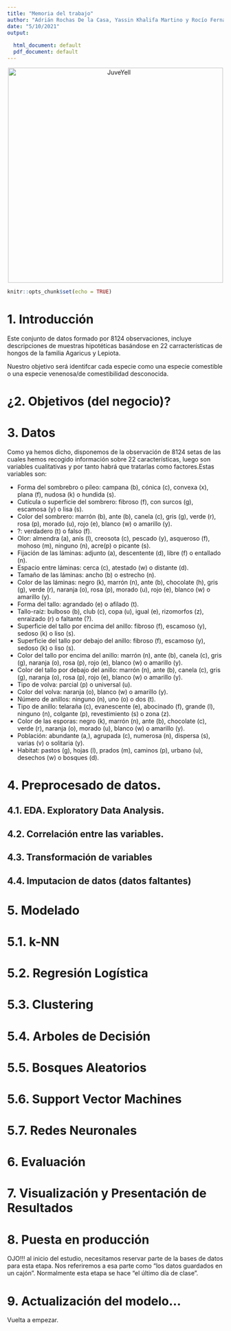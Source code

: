 ```yaml
---
title: "Memoria del trabajo"
author: "Adrián Rochas De la Casa, Yassin Khalifa Martino y Rocío Fernández Cebrián"
date: "5/10/2021"
output:
  
  html_document: default
  pdf_document: default
---
```

<div>
<p style = 'text-align:center;'>
<img src="https://static1.elcorreo.com/www/multimedia/202010/15/media/cortadas/setas1-kxnG-U12046697641310-984x468@RC.jpg" alt="JuveYell" width="500px">
</p>
</div>

```r
knitr::opts_chunk$set(echo = TRUE)
```

# 1. Introducción

Este conjunto de datos formado por 8124 observaciones, incluye descripciones de muestras hipotéticas basándose en 22 carracterísticas de hongos de la familia Agaricus y Lepiota.

Nuestro objetivo será identifcar cada especie como una especie comestible o una especie venenosa/de comestibilidad desconocida.


# ¿2. Objetivos (del negocio)?

# 3. Datos 

Como ya hemos dicho, disponemos de la observación de 8124 setas de las cuales hemos recogido información sobre 22 características, luego son variables cualitativas y por tanto habrá que tratarlas como factores.Estas variables son:

+ Forma del sombrebro o píleo: campana (b), cónica (c), convexa (x), plana (f), nudosa (k) o hundida (s).
 + Cutícula o superficie del sombrero: fibroso (f), con surcos (g), escamosa (y) o lisa (s).
 + Color del sombrero: marrón (b), ante (b), canela (c), gris (g), verde (r), rosa (p), morado (u), rojo (e), blanco (w) o amarillo (y).
 + ?: verdadero (t) o falso (f).
 + Olor: almendra (a), anís (l), creosota (c), pescado (y), asqueroso (f), mohoso (m), ninguno (n), acre(p) o picante (s).
 + Fijación de las láminas: adjunto (a), descentente (d), libre (f) o entallado (n).
 + Espacio entre láminas: cerca (c), atestado (w) o distante (d).
 + Tamaño de las láminas: ancho (b) o estrecho (n).
 + Color de las láminas: negro (k), marrón (n), ante (b), chocolate (h), gris (g), verde (r), naranja (o), rosa (p), morado (u), rojo (e), blanco (w) o amarillo (y).
 + Forma del tallo: agrandado (e) o afilado (t).
 + Tallo-raíz: bulboso (b), club (c), copa (u), igual (e), rizomorfos (z), enraizado (r) o faltante (?).
 + Superficie del tallo por encima del anillo: fibroso (f), escamoso (y), sedoso (k) o liso (s).
 + Superficie del tallo por debajo del anillo: fibroso (f), escamoso (y), sedoso (k) o liso (s).
 + Color del tallo por encima del anillo: marrón (n), ante (b), canela (c), gris (g), naranja (o), rosa (p), rojo (e), blanco (w) o amarillo (y).
 + Color del tallo por debajo del anillo: marrón (n), ante (b), canela (c), gris (g), naranja (o), rosa (p), rojo (e), blanco (w) o amarillo (y).
 + Tipo de volva: parcial (p) o universal (u).
 + Color del volva: naranja (o), blanco (w) o amarillo (y).
 + Número de anillos: ninguno (n), uno (o) o dos (t).
 + Tipo de anillo: telaraña (c), evanescente (e), abocinado (f), grande (l), ninguno (n), colgante (p), revestimiento (s) o zona (z).
 + Color de las esporas: negro (k), marrón (n), ante (b), chocolate (c), verde (r), naranja (o), morado (u), blanco (w) o amarillo (y).
 + Población: abundante (a,), agrupada (c), numerosa (n), dispersa (s), varias (v) o solitaria (y).
 + Habitat: pastos (g), hojas (l), prados (m), caminos (p), urbano (u), desechos (w) o bosques (d).
 
 
# 4. Preprocesado de datos.

## 4.1. EDA. Exploratory Data Analysis.

## 4.2. Correlación entre las variables.

## 4.3. Transformación de variables

## 4.4. Imputacion de datos (datos faltantes)

# 5. Modelado

# 5.1. k-NN
# 5.2. Regresión Logística
# 5.3. Clustering
# 5.4. Arboles de Decisión
# 5.5. Bosques Aleatorios
# 5.6. Support Vector Machines
# 5.7. Redes Neuronales

# 6. Evaluación


# 7. Visualización y Presentación de Resultados

# 8. Puesta en producción
OJO!!! al inicio del estudio, necesitamos reservar parte de la bases de datos para esta etapa. Nos referiremos a esa parte como "los datos guardados en un cajón". Normalmente esta etapa se hace "el último día de clase".

# 9. Actualización del modelo...
Vuelta a empezar.